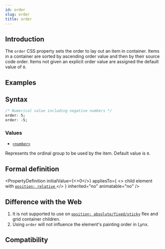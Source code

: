 ```yaml
---
id: order
slug: order
title: order
---
```


## Introduction

The `order` CSS property sets the order to lay out an item in container. Items in a container are sorted by ascending order value and then by their source code order. Items not given an explicit order value are assigned the default value of `0`.

## Examples


<Go
  example="css-api"
  defaultFile="src/order/App.tsx"
  img="https://lf-lynx.tiktok-cdns.com/obj/lynx-artifacts-oss-sg/lynx-website/assets/doc/css/order.jpg"
  entry="src/order"
  defaultEntryFile="dist/order.lynx.bundle"
/>

## Syntax

```css
/* Numerical value including negative numbers */
order: 5;
order: -5;
```

### Values

- [`<number>`](/api/css/data-type/number.mdx)

Represents the ordinal group to be used by the item. Default value is `0`.

## Formal definition


<PropertyDefinition
  initialValue={<>0</>}
  appliesTo={
    <>
      child element with
      <a href="/api/css/properties/position.mdx">
        <code>position: relative</code>
      </a>
    </>
  }
  inherited="no"
  animatable="no"
/>

## Difference with the Web

1. It is not supported to use on [`position: absolute/fixed/sticky`](./position.mdx) flex and grid container children.
2. Using `order` will not influence the element's painting order in Lynx.

## Compatibility


<LegacyCompatTable metadata="css/properties/order" />
